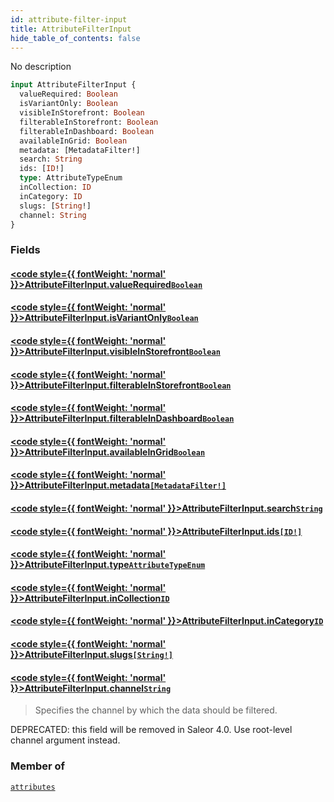 ```yaml
---
id: attribute-filter-input
title: AttributeFilterInput
hide_table_of_contents: false
---
```








No description

```graphql
input AttributeFilterInput {
  valueRequired: Boolean
  isVariantOnly: Boolean
  visibleInStorefront: Boolean
  filterableInStorefront: Boolean
  filterableInDashboard: Boolean
  availableInGrid: Boolean
  metadata: [MetadataFilter!]
  search: String
  ids: [ID!]
  type: AttributeTypeEnum
  inCollection: ID
  inCategory: ID
  slugs: [String!]
  channel: String
}
```


### Fields

#### [<code style={{ fontWeight: 'normal' }}>AttributeFilterInput.<b>valueRequired</b></code>](#)<Bullet />[`Boolean`](../../../developer/api-reference/scalars/boolean) <Badge class="secondary" text="scalar"/>
> 
> 

#### [<code style={{ fontWeight: 'normal' }}>AttributeFilterInput.<b>isVariantOnly</b></code>](#)<Bullet />[`Boolean`](../../../developer/api-reference/scalars/boolean) <Badge class="secondary" text="scalar"/>
> 
> 

#### [<code style={{ fontWeight: 'normal' }}>AttributeFilterInput.<b>visibleInStorefront</b></code>](#)<Bullet />[`Boolean`](../../../developer/api-reference/scalars/boolean) <Badge class="secondary" text="scalar"/>
> 
> 

#### [<code style={{ fontWeight: 'normal' }}>AttributeFilterInput.<b>filterableInStorefront</b></code>](#)<Bullet />[`Boolean`](../../../developer/api-reference/scalars/boolean) <Badge class="secondary" text="scalar"/>
> 
> 

#### [<code style={{ fontWeight: 'normal' }}>AttributeFilterInput.<b>filterableInDashboard</b></code>](#)<Bullet />[`Boolean`](../../../developer/api-reference/scalars/boolean) <Badge class="secondary" text="scalar"/>
> 
> 

#### [<code style={{ fontWeight: 'normal' }}>AttributeFilterInput.<b>availableInGrid</b></code>](#)<Bullet />[`Boolean`](../../../developer/api-reference/scalars/boolean) <Badge class="secondary" text="scalar"/>
> 
> 

#### [<code style={{ fontWeight: 'normal' }}>AttributeFilterInput.<b>metadata</b></code>](#)<Bullet />[`[MetadataFilter!]`](../../../developer/api-reference/inputs/metadata-filter) <Badge class="secondary" text="list"/> <Badge class="secondary" text="input"/>
> 
> 

#### [<code style={{ fontWeight: 'normal' }}>AttributeFilterInput.<b>search</b></code>](#)<Bullet />[`String`](../../../developer/api-reference/scalars/string) <Badge class="secondary" text="scalar"/>
> 
> 

#### [<code style={{ fontWeight: 'normal' }}>AttributeFilterInput.<b>ids</b></code>](#)<Bullet />[`[ID!]`](../../../developer/api-reference/scalars/id) <Badge class="secondary" text="list"/> <Badge class="secondary" text="scalar"/>
> 
> 

#### [<code style={{ fontWeight: 'normal' }}>AttributeFilterInput.<b>type</b></code>](#)<Bullet />[`AttributeTypeEnum`](../../../developer/api-reference/enums/attribute-type-enum) <Badge class="secondary" text="enum"/>
> 
> 

#### [<code style={{ fontWeight: 'normal' }}>AttributeFilterInput.<b>inCollection</b></code>](#)<Bullet />[`ID`](../../../developer/api-reference/scalars/id) <Badge class="secondary" text="scalar"/>
> 
> 

#### [<code style={{ fontWeight: 'normal' }}>AttributeFilterInput.<b>inCategory</b></code>](#)<Bullet />[`ID`](../../../developer/api-reference/scalars/id) <Badge class="secondary" text="scalar"/>
> 
> 

#### [<code style={{ fontWeight: 'normal' }}>AttributeFilterInput.<b>slugs</b></code>](#)<Bullet />[`[String!]`](../../../developer/api-reference/scalars/string) <Badge class="secondary" text="list"/> <Badge class="secondary" text="scalar"/>
> 
> 

#### [<code style={{ fontWeight: 'normal' }}>AttributeFilterInput.<b>channel</b></code>](#)<Bullet />[`String`](../../../developer/api-reference/scalars/string) <Badge class="secondary" text="scalar"/>
> Specifies the channel by which the data should be filtered. 

DEPRECATED: this field will be removed in Saleor 4.0. Use root-level channel argument instead.
> 



### Member of

[`attributes`](../../../developer/api-reference/queries/attributes)  <Badge class="secondary" text="query"/>



